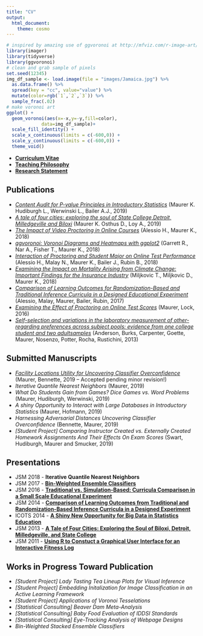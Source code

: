 ```yaml
---
title: "CV"
output: 
  html_document:
    theme: cosmo
---
```

```r
# inspired by amazing use of ggvoronoi at http://mfviz.com/r-image-art/
library(imager)  
library(tidyverse)
library(ggvoronoi) 
# clean and grab sample of pixels 
set.seed(12345)
img_df_sample <- load.image(file = "images/Jamaica.jpg") %>%
  as.data.frame() %>%
  spread(key = "cc", value="value") %>%
  mutate(color=rgb(`1`,`2`,`3`)) %>%
  sample_frac(.02)
# make voronoi art
ggplot() +
  geom_voronoi(aes(x=-x,y=-y,fill=color),
             data=img_df_sample)+
  scale_fill_identity() +
  scale_x_continuous(limits = c(-600,0)) +
  scale_y_continuous(limits = c(-600,0)) +
  theme_void()
```

<!-- ![](images/VoronoiProfileSmall.png) -->

* **[Curriculum Vitae](documents/KarstenMaurerCV.pdf)**
* **[Teaching Philosophy](documents/KarstenMaurerTeachPhil.pdf)**
* **[Research Statement](documents/KarstenMaurerResearchStatement.pdf)**

## Publications

*  *[Content Audit for P-value Principles in Introductory Statistics](https://www.tandfonline.com/doi/full/10.1080/00031305.2018.1537890)* (Maurer K. Hudiburgh L., Werwinski L., Bailer A.J., 2019)
*  *[A tale of four cities: exploring the soul of State College,Detroit, Milledgeville and Biloxi](https://link.springer.com/epdf/10.1007/s00180-018-00863-x?author_access_token=N0GW9Uj-8Jrt72Lb3em0D_e4RwlQNchNByi7wbcMAY7uBPRsrLmeTb896xXQHbgLPTBcIH24Z2vemKbresc_EdEmV7S09WEUrW030Eibbhc48JfQO2VYCbgu5VVF0U86DplAw0GM19N00Ma7cM3ojw%3D%3D)* (Maurer K. Osthus D., Loy A., 2019)
*  *[The Impact of Video Proctoring in Online Courses](https://eric.ed.gov/?id=EJ1195526)* (Alessio H., Maurer K., 2018)
*  *[ggvoronoi: Voronoi Diagrams and Heatmaps with ggplot2](https://www.theoj.org/joss-papers/joss.01096/10.21105.joss.01096.pdf)* (Garrett R., Nar A., Fisher T., Maurer K., 2018)
*  *[Interaction of Proctoring and Student Major on Online Test Performance](http://www.irrodl.org/index.php/irrodl/article/view/3698/4843)* (Alessio H., Malay N., Maurer K., Bailer J., Rubin B., 2018)
*  *[Examining the Impact on Mortality Arising from Climate Change: Important Findings for the Insurance Industry](https://link.springer.com/article/10.1007/s13385-018-0178-2)* (Miljkovic T., Miljkovic D., Maurer K., 2018)
*  *[Comparison of Learning Outcomes for Randomization-Based and Traditional Inference Curricula in a Designed Educational Experiment](https://olj.onlinelearningconsortium.org/index.php/olj/article/view/885)* (Alessio, Malay, Maurer, Bailer, Rubin, 2017)
*  *[Examining the Effect of Proctoring on Online Test Scores](http://escholarship.org/uc/item/0wm523b0)* (Maurer, Lock, 2016)
*  *[Self-selection and variations in the laboratory measurement of other-regarding preferences across subject pools: evidence from one college student and two adultsamples](https://link.springer.com/article/10.1007/s10683-012-9327-7)* (Anderson, Burks, Carpenter, Goette, Maurer, Nosenzo, Potter, Rocha, Rustichini, 2013)


## Submitted Manuscripts

*  *[Facility Locations Utility for Uncovering Classifier Overconfidence](documents/papers/MaurerBennetteAAAI.pdf)*
(Maurer, Bennette, 2019 -- Accepted pending minor revision!)
*  *Iterative Quantile Nearest Neighbors*
(Maurer, 2019)
*  *What Do Students Gain from Games? Dice Games vs. Word Problems*
(Maurer, Hudiburgh, Werwinski, 2019)
*  *A shiny Opportunity to Interact with Large Databases in Introductory Statistics*
(Maurer, Hofmann, 2019)
*  *Harnessing Adversarial Distances Uncovering Classifier Overconfidence*
(Bennette, Maurer, 2019)
*  *[Student Project] Comparing Instructor Created vs. Externally Created Homework Assignments And Their Effects On Exam Scores*
(Swart, Hudiburgh, Maurer and Smucker, 2019)

## Presentations
*  JSM 2018 - **Iterative Quantile Nearest Neighbors**
*  JSM 2017 - **[Bin-Weighted Ensemble Classifiers](documents/conferences/JSM2017.pdf)**
*  JSM 2016 - **[Traditional vs. Simulation-Based: Curricula Comparison in a Small Scale Educational Experiment](documents/conferences/JSM2016.pdf)** 
*  JSM 2014 - **[Comparison of Learning Outcomes from Traditional and Randomization-Based Inference Curricula in a Designed Experiment](documents/conferences/JSM2014.pdf)**
*  ICOTS 2014 - **[A Shiny New Opportunity for Big Data in Statistics Education](documents/conferences/ICOTS2014.pdf)**
*  JSM 2013 - **[A Tale of Four Cities: Exploring the Soul of Biloxi, Detroit, Milledgeville, and State College](documents/conferences/JSM2013.pdf)**
*  JSM 2011 - **[Using R to Constuct a Graphical User Interface for an Interactive Fitness Log](documents/conferences/JSM2011.pdf)**


## Works in Progress Toward Publication

*  *[Student Project] Lady Tasting Tea Lineup Plots for Visual Inference*
*  *[Student Project] Embedding Initalization for Image Classification in an Active Learning Framework*
*  *[Student Project] Applications of Voronoi Tesselations*
*  *[Statistical Consulting] Beaver Dam Meta-Analysis*
*  *[Statistical Consulting] Baby Food Evaluation of IDDSI Standards*
*  *[Statistical Consulting] Eye-Tracking Analysis of Webpage Designs*
*  *Bin-Weighted Stacked Ensemble Classifiers*


